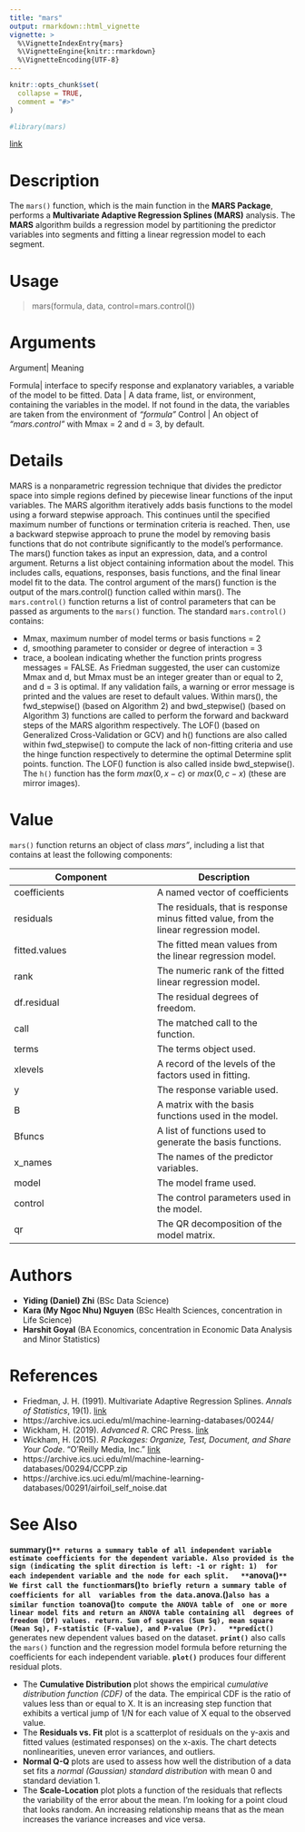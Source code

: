 ```yaml
---
title: "mars"
output: rmarkdown::html_vignette
vignette: >
  %\VignetteIndexEntry{mars}
  %\VignetteEngine{knitr::rmarkdown}
  %\VignetteEncoding{UTF-8}
---
```


```r
knitr::opts_chunk$set(
  collapse = TRUE,
  comment = "#>"
)
```

```r
#library(mars)
```

[link](https://github.com/yza608/stat360GroupKDH)  

# Description

The `mars()` function, which is the main function in the **MARS Package**, performs a **Multivariate Adaptive Regression Splines (MARS)** analysis. The **MARS** algorithm builds a regression model by partitioning the predictor variables into segments and fitting a linear regression model to each segment. 


# Usage

> mars(formula, data, control=mars.control())

# Arguments

Argument| Meaning

Formula| interface to specify response and explanatory variables, a variable of the model to be fitted.
Data    | A data frame, list, or environment, containing the variables in the model. If not found in the data, the variables are taken from the environment of *"formula"*
Control | An object of *"mars.control"* with Mmax = 2 and d = 3, by default.


# Details

MARS is a nonparametric regression technique that divides the predictor space into simple regions defined by piecewise linear functions of the input variables. The MARS algorithm  iteratively adds basis functions to the model using a forward stepwise approach. This continues until the specified maximum number of functions or termination criteria is reached. Then, use a backward stepwise approach  to prune the model by removing  basis functions that do not contribute significantly to the model's performance. 
  The mars() function takes as input an expression, data, and a control argument. Returns a list object containing information about the model. This includes calls, equations, responses, basis functions, and the final linear model fit to the data. The control argument of the mars() function is the output of the mars.control() function called within mars(). The `mars.control()` function returns a list of control parameters that can be passed as arguments to the `mars()` function. The standard `mars.control()` contains: 
 
 * Mmax,  maximum number of model terms or basis functions = 2 
 * d,  smoothing parameter to consider or degree of interaction  = 3 
 * trace, a boolean indicating whether the function prints progress messages = FALSE. As Friedman suggested, the user can customize  Mmax and d, but Mmax must be an integer greater than or equal to 2, and d = 3 is optimal. If any validation fails, a warning or error message is printed and the values ​​are reset to  default values. 
  Within mars(), the fwd_stepwise() (based on Algorithm 2) and bwd_stepwise() (based on Algorithm 3) functions are called to perform the forward and backward steps of the MARS algorithm respectively. The LOF() (based on Generalized Cross-Validation or GCV) and h() functions are also called within fwd_stepwise() to compute the lack of non-fitting criteria and use the hinge function respectively to determine the optimal Determine split points. function. The LOF() function is also called inside bwd_stepwise(). The `h()` function has the form $max(0,x-c)$ or $max(0,c-x)$ (these are mirror images).


# Value

`mars()` function returns an object of class *mars”*, including a list that contains at least the following components:

Component| Description
---------|---------
coefficients | A named vector of coefficients
residuals | The residuals, that is response minus fitted value, from the linear regression model.
fitted.values | The fitted mean values from the linear regression model.
rank | The numeric rank of the fitted linear regression model.
df.residual | The residual degrees of freedom.
call | The matched call to the function.
terms | The terms object used.
xlevels | A record of the levels of the factors used in fitting.
y | The response variable used.
B | A matrix with the basis functions used in the model.
Bfuncs | A list of functions used to generate the basis functions.
x_names | The names of the predictor variables.
model | The model frame used.
control | The control parameters used in the model.
qr | The QR decomposition of the model matrix.


# Authors

* **Yiding (Daniel) Zhi** (BSc Data Science)  
* **Kara (My Ngoc Nhu) Nguyen** (BSc Health Sciences, concentration in Life Science)  
* **Harshit Goyal** (BA Economics, concentration in Economic Data Analysis and Minor Statistics)  


# References

* Friedman, J. H. (1991). Multivariate Adaptive Regression Splines. *Annals of Statistics*, 19(1). [link](https://doi.org/10.1214/aos/1176347963)  
* https://archive.ics.uci.edu/ml/machine-learning-databases/00244/
* Wickham, H. (2019). *Advanced R*. CRC Press. [link](https://adv-r.hadley.nz/)  
* Wickham, H. (2015). *R Packages: Organize, Test, Document, and Share Your Code*. “O’Reilly Media, Inc.” [link](https://r-pkgs.org/)  
* https://archive.ics.uci.edu/ml/machine-learning-databases/00294/CCPP.zip
* https://archive.ics.uci.edu/ml/machine-learning-databases/00291/airfoil_self_noise.dat



# See Also

**summary()`** returns a summary table of all independent variable estimate coefficients for the dependent variable. Also provided is the sign (indicating the split direction is left: -1 or right: 1)  for each independent variable and the node for each split. 
 **`anova()`** We first call the function `mars()` to briefly return a summary table of  coefficients for all  variables from the data. `anova.()` also has a similar function to `anova()` to compute the ANOVA table of  one or more linear model fits and return an ANOVA table containing all  degrees of freedom (Df) values. return. Sum of squares (Sum Sq), mean square (Mean Sq), F-statistic (F-value), and P-value (Pr). 
 **predict()`** generates new dependent values ​​based on the dataset.  **`print()`** also calls the `mars()` function and the regression model formula before returning the coefficients for each independent variable. 
  **`plot()`** produces four different residual plots. 
 
 * The **Cumulative Distribution** plot shows the empirical *cumulative distribution function (CDF)* of the data. The empirical CDF is the ratio of values ​​less than or equal to X. It is an increasing step function that exhibits a vertical jump of 1/N for each value of X equal to the observed value. 
 * The **Residuals vs. Fit** plot is a scatterplot of residuals on the y-axis and fitted values ​​(estimated responses) on the x-axis. The chart detects nonlinearities, uneven error variances, and outliers. 
 *  **Normal Q-Q** plots are used to assess how well the distribution of a data set fits a *normal (Gaussian) standard distribution* with mean  0 and  standard deviation  1. 
 * The **Scale-Location** plot plots a function of the residuals that reflects the  variability of the error about the mean. I'm looking for a point cloud that looks random. An increasing relationship means that as the mean increases the variance increases  and vice versa.


